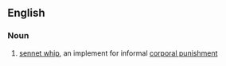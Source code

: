==English==

===Noun===
{{en-noun|s}} 
# [[sennet whip]], an implement for informal [[corporal punishment]]